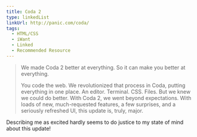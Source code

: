 ```yaml
---
title: Coda 2
type: linkedList
linkUrl: http://panic.com/coda/
tags:
  - HTML/CSS
  - iWant
  - Linked
  - Recommended Resource
---
```


> We made Coda 2 better at everything. So it can make you better at everything.
> 
> You code the web. We revolutionized that process in Coda, putting everything in one place. An editor. Terminal. CSS. Files. But we knew we could do better. With Coda 2, we went beyond expectations. With loads of new, much-requested features, a few surprises, and a seriously refreshed UI, this update is, truly, major.

Describing me as excited hardly seems to do justice to my state of mind about this update!
